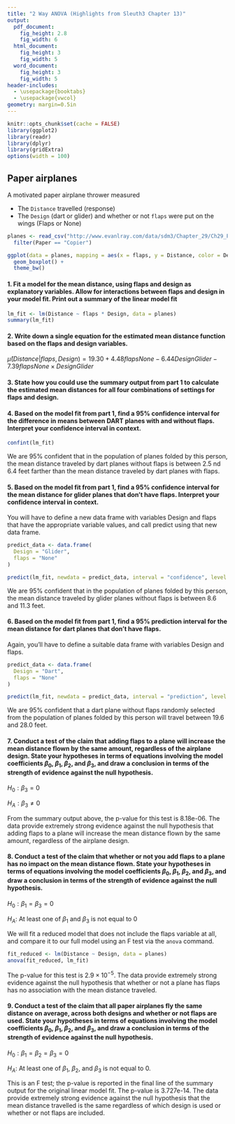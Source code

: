 ```yaml
---
title: "2 Way ANOVA (Highlights from Sleuth3 Chapter 13)"
output:
  pdf_document:
    fig_height: 2.8
    fig_width: 6
  html_document:
    fig_height: 3
    fig_width: 5
  word_document:
    fig_height: 3
    fig_width: 5
header-includes:
  - \usepackage{booktabs}
  - \usepackage{vwcol}
geometry: margin=0.5in
---
```


```r
knitr::opts_chunk$set(cache = FALSE)
library(ggplot2)
library(readr)
library(dplyr)
library(gridExtra)
options(width = 100)
```

## Paper airplanes

A motivated paper airplane thrower measured

* The `Distance` travelled (response)
* The `Design` (dart or glider) and whether or not `flaps` were put on the wings (Flaps or None)

```r
planes <- read_csv("http://www.evanlray.com/data/sdm3/Chapter_29/Ch29_Paper_Planes.csv") %>%
  filter(Paper == "Copier")
```

```r
ggplot(data = planes, mapping = aes(x = flaps, y = Distance, color = Design)) +
  geom_boxplot() +
  theme_bw()
```

#### 1. Fit a model for the mean distance, using flaps and design as explanatory variables.  Allow for interactions between flaps and design in your model fit.  Print out a summary of the linear model fit

```r
lm_fit <- lm(Distance ~ flaps * Design, data = planes)
summary(lm_fit)
```

#### 2. Write down a single equation for the estimated mean distance function based on the flaps and design variables.

$\hat{\mu}(Distance | flaps, Design) = 19.30 + 4.48 flapsNone - 6.44 DesignGlider - 7.39 flapsNone \times DesignGlider$

#### 3. State how you could use the summary output from part 1 to calculate the estimated mean distances for all four combinations of settings for flaps and design.

\begin{align*}
\hat{\mu}(Distance | flaps="Flaps", Design="Dart") &= 19.30 + 4.48 \times 0 - 6.44 \times 0 - 7.39 \times 0 \times 0 \\
&= 19.30
\end{align*}

\begin{align*}
\hat{\mu}(Distance | flaps="None", Design="Dart") &= 19.30 + 4.48 \times 1 - 6.44 \times 0 - 7.39 \times 1 \times 0 \\
&= 19.30 + 4.48
\end{align*}

\begin{align*}
\hat{\mu}(Distance | flaps="Flaps", Design="Glider") &= 19.30 + 4.48 \times 0 - 6.44 \times 1 - 7.39 \times 0 \times 1 \\
&= 19.30 - 6.44
\end{align*}

\begin{align*}
\hat{\mu}(Distance | flaps="None", Design="Glider") &= 19.30 + 4.48 \times 1 - 6.44 \times 1 - 7.39 \times 1 \times 1 \\
&= 19.30 + 4.48 - 6.44 - 7.39
\end{align*}

#### 4. Based on the model fit from part 1, find a 95% confidence interval for the difference in means between DART planes with and without flaps.  Interpret your confidence interval in context.

```r
confint(lm_fit)
```

We are 95% confident that in the population of planes folded by this person, the mean distance traveled by dart planes without flaps is between 2.5 nd 6.4 feet farther than the mean distance traveled by dart planes with flaps.

#### 5. Based on the model fit from part 1, find a 95% confidence interval for the mean distance for glider planes that don't have flaps.  Interpret your confidence interval in context.

You will have to define a new data frame with variables Design and flaps that have the appropriate variable values, and call predict using that new data frame.

```r
predict_data <- data.frame(
  Design = "Glider",
  flaps = "None"
)

predict(lm_fit, newdata = predict_data, interval = "confidence", level = 0.95)
```

We are 95% confident that in the population of planes folded by this person, the mean distance traveled by glider planes without flaps is between 8.6 and 11.3 feet.

#### 6. Based on the model fit from part 1, find a 95% prediction interval for the mean distance for dart planes that don't have flaps.

Again, you'll have to define a suitable data frame with variables Design and flaps.

```r
predict_data <- data.frame(
  Design = "Dart",
  flaps = "None"
)

predict(lm_fit, newdata = predict_data, interval = "prediction", level = 0.95)

```

We are 95% confident that a dart plane without flaps randomly selected from the population of planes folded by this person will travel between 19.6 and 28.0 feet.

#### 7. Conduct a test of the claim that adding flaps to a plane will increase the mean distance flown by the same amount, regardless of the airplane design.  State your hypotheses in terms of equations involving the model coefficients $\beta_0$, $\beta_1$, $\beta_2$, and $\beta_3$, and draw a conclusion in terms of the strength of evidence against the null hypothesis.

$H_0: \beta_3 = 0$

$H_A: \beta_3 \neq 0$

From the summary output above, the p-value for this test is 8.18e-06. The data provide extremely strong evidence against the null hypothesis that adding flaps to a plane will increase the mean distance flown by the same amount, regardless of the airplane design.

#### 8. Conduct a test of the claim that whether or not you add flaps to a plane has no impact on the mean distance flown.  State your hypotheses in terms of equations involving the model coefficients $\beta_0$, $\beta_1$, $\beta_2$, and $\beta_3$, and draw a conclusion in terms of the strength of evidence against the null hypothesis.

$H_0: \beta_1 = \beta_3 = 0$

$H_A:$ At least one of $\beta_1$ and $\beta_3$ is not equal to 0

We will fit a reduced model that does not include the flaps variable at all, and compare it to our full model using an F test via the `anova` command.

```r
fit_reduced <- lm(Distance ~ Design, data = planes)
anova(fit_reduced, lm_fit)
```

The p-value for this test is $2.9 \times 10^{-5}$.  The data provide extremely strong evidence against the null hypothesis that whether or not a plane has flaps has no association with the mean distance traveled.

#### 9. Conduct a test of the claim that all paper airplanes fly the same distance on average, across both designs and whether or not flaps are used.  State your hypotheses in terms of equations involving the model coefficients $\beta_0$, $\beta_1$, $\beta_2$, and $\beta_3$, and draw a conclusion in terms of the strength of evidence against the null hypothesis.

$H_0: \beta_1 = \beta_2 = \beta_3 = 0$

$H_A:$ At least one of $\beta_1$, $\beta_2$, and $\beta_3$ is not equal to 0.

This is an F test; the p-value is reported in the final line of the summary output for the original linear model fit.  The p-value is 3.727e-14.  The data provide extremely strong evidence against the null hypothesis that the mean distance travelled is the same regardless of which design is used or whether or not flaps are included.
